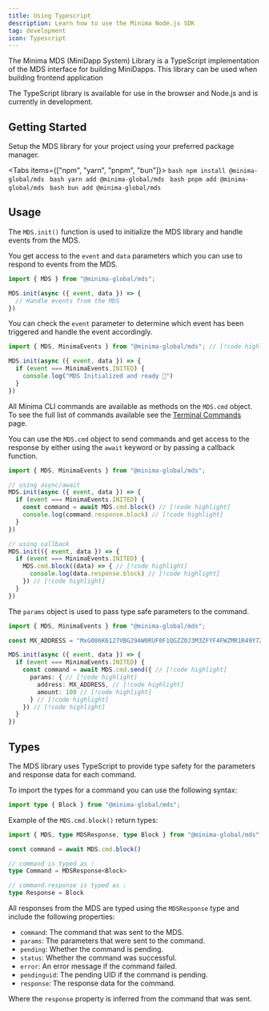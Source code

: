 ```yaml
---
title: Using Typescript
description: Learn how to use the Minima Node.js SDK
tag: development
icon: Typescript
---
```


The Minima MDS (MiniDapp System) Library is a TypeScript implementation of the MDS interface for building MiniDapps. This library can be used when building frontend application 

<Callout type="info" title="Info">
The TypeScript library is available for use in the browser and Node.js and is currently in development.
</Callout>


## Getting Started

Setup the MDS library for your project using your preferred package manager.


<Tabs items={["npm", "yarn", "pnpm", "bun"]}>
  <Tab value="npm">
    ```bash
    npm install @minima-global/mds
    ```
  </Tab>
  <Tab value="yarn">
    ```bash
    yarn add @minima-global/mds
    ```
  </Tab>
  <Tab value="pnpm">
    ```bash
    pnpm add @minima-global/mds
    ```
  </Tab>
  <Tab value="bun">
    ```bash
    bun add @minima-global/mds
    ```
  </Tab>
</Tabs>

## Usage

The `MDS.init()` function is used to initialize the MDS library and handle events from the MDS.

You get access to the `event` and `data` parameters which you can use to respond to events from the MDS.

```typescript title="example.ts"
import { MDS } from "@minima-global/mds";

MDS.init(async ({ event, data }) => {
  // Handle events from the MDS
})
```

You can check the `event` parameter to determine which event has been triggered and handle the event accordingly.

```typescript title="example.ts"
import { MDS, MinimaEvents } from "@minima-global/mds"; // [!code highlight] 

MDS.init(async ({ event, data }) => {
  if (event === MinimaEvents.INITED) {  
    console.log("MDS Initialized and ready 🚀")
  } 
})
```

All Minima CLI commands are available as methods on the `MDS.cmd` object. To see the full list of commands available see the [Terminal Commands](/docs/development/terminal-commands) page.

You can use the `MDS.cmd` object to send commands and get access to the response by either using the `await` keyword or by passing a callback function.

```typescript title="example.ts"
import { MDS, MinimaEvents } from "@minima-global/mds";

// using async/await
MDS.init(async ({ event, data }) => {
  if (event === MinimaEvents.INITED) {
    const command = await MDS.cmd.block() // [!code highlight] 
    console.log(command.response.block) // [!code highlight]
  } 
})

// using callback
MDS.init(({ event, data }) => {
  if (event === MinimaEvents.INITED) {
    MDS.cmd.block((data) => { // [!code highlight]
      console.log(data.response.block) // [!code highlight]
    }) // [!code highlight]
  }
})
```


The `params` object is used to pass type safe parameters to the command.

```typescript title="example.ts"
import { MDS, MinimaEvents } from "@minima-global/mds";

const MX_ADDRESS = "MxG086K6127VBG29AW0RUF0F1QGZZ0J3M3ZFYF4FWZMR1R49Y7ZPVR9V7916PGN" // [!code highlight]

MDS.init(async ({ event, data }) => {
  if (event === MinimaEvents.INITED) {
    const command = await MDS.cmd.send({ // [!code highlight]
      params: { // [!code highlight]
        address: MX_ADDRESS, // [!code highlight]
        amount: 100 // [!code highlight]
      } // [!code highlight]
    }) // [!code highlight]
  }
})
```

## Types 

The MDS library uses TypeScript to provide type safety for the parameters and response data for each command.

To import the types for a command you can use the following syntax:

```typescript title="example.ts"
import type { Block } from "@minima-global/mds";
```

Example of the `MDS.cmd.block()` return types:

```typescript title="example.ts"
import { MDS, type MDSResponse, type Block } from "@minima-global/mds";

const command = await MDS.cmd.block()

// command is typed as :
type Command = MDSResponse<Block>

// command.response is typed as :
type Response = Block

```

All responses from the MDS are typed using the `MDSResponse` type and include the following properties:

 - `command`: The command that was sent to the MDS.
 - `params`: The parameters that were sent to the command.
 - `pending`: Whether the command is pending.
 - `status`: Whether the command was successful.
 - `error`: An error message if the command failed.
 - `pendinguid`: The pending UID if the command is pending.
 - `response`: The response data for the command.


Where the `response` property is inferred from the command that was sent.